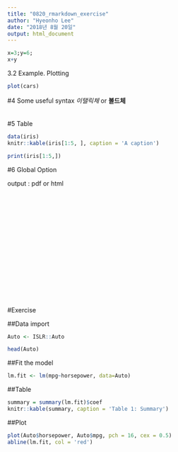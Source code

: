 ```yaml
---
title: "0820_rmarkdown_exercise"
author: "Hyeonho Lee"
date: "2018년 8월 20일"
output: html_document
---
```


```r
x=3;y=6;
x+y
```

3.2 Example. Plotting
```r
plot(cars)
```

#4 Some useful syntax
_이탤릭체_ or __볼드체__
<br><br><br>
#5 Table
```r
data(iris)
knitr::kable(iris[1:5, ], caption = 'A caption')
```

```r
print(iris[1:5,])
```



#6 Global Option

output : pdf or html
<br><br><br><br><br><br><br><br><br><br><br><br><br><br><br><br>


#Exercise

##Data import
```r
Auto <- ISLR::Auto
```

```r
head(Auto)
```

##Fit the model
```r
lm.fit <- lm(mpg~horsepower, data=Auto)
```

##Table
```r
summary = summary(lm.fit)$coef
knitr::kable(summary, caption = 'Table 1: Summary')
```

##Plot
```r
plot(Auto$horsepower, Auto$mpg, pch = 16, cex = 0.5)
abline(lm.fit, col = 'red')
```
















